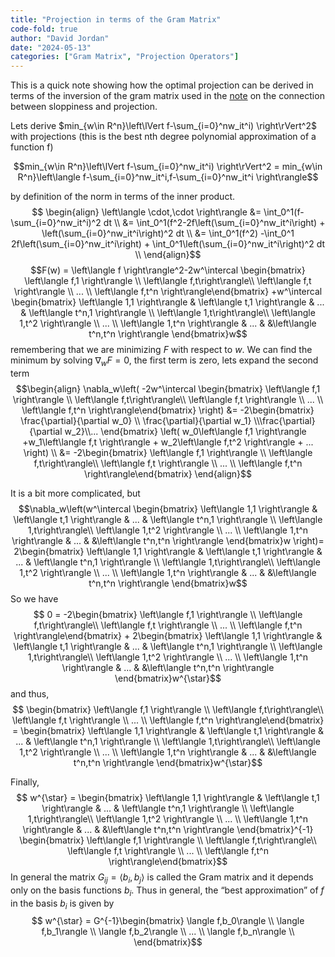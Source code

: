 ```yaml
---
title: "Projection in terms of the Gram Matrix"
code-fold: true
author: "David Jordan"
date: "2024-05-13"
categories: ["Gram Matrix", "Projection Operators"]
---
```

This is a quick note showing how the optimal projection can be derived in terms of the inversion of the gram matrix used in the [note](../sloppy_projection/sloppy_projection.qmd) on the connection between sloppiness and projection.

Lets derive $min_{w\in R^n}\left\lVert f-\sum_{i=0}^nw_it^i) \right\rVert^2$ with projections (this is the best nth degree polynomial approximation of a function f)

$$min_{w\in R^n}\left\lVert f-\sum_{i=0}^nw_it^i) \right\rVert^2 = min_{w\in R^n}\left\langle f-\sum_{i=0}^nw_it^i,f-\sum_{i=0}^nw_it^i \right\rangle$$

by definition of the norm in terms of the inner product.
$$ \begin{align} \left\langle \cdot,\cdot \right\rangle &=  \int_0^1(f-\sum_{i=0}^nw_it^i)^2 dt \\ &= \int_0^1(f^2-2f\left(\sum_{i=0}^nw_it^i\right) + \left(\sum_{i=0}^nw_it^i\right)^2 dt \\ &= \int_0^1(f^2) -\int_0^1 2f\left(\sum_{i=0}^nw_it^i\right) + \int_0^1\left(\sum_{i=0}^nw_it^i\right)^2 dt \\ \end{align}$$
$$F(w) = \left\langle f \right\rangle^2-2w^\intercal \begin{bmatrix} \left\langle f,1 \right\rangle \\ \left\langle f,t\right\rangle\\ \left\langle f,t \right\rangle \\ ... \\ \left\langle f,t^n \right\rangle\end{bmatrix} +w^\intercal \begin{bmatrix} \left\langle 1,1 \right\rangle & \left\langle t,1 \right\rangle & ... & \left\langle t^n,1 \right\rangle \\ \left\langle 1,t\right\rangle\\ \left\langle 1,t^2 \right\rangle \\ ... \\ \left\langle 1,t^n \right\rangle  & ... &  &\left\langle t^n,t^n \right\rangle \end{bmatrix}w$$
remembering that we are minimizing $F$ with respect to $w$.
We can find the minimum by solving $\nabla_w F=0$, the first term is zero, lets expand the second term 
$$\begin{align} \nabla_w\left( -2w^\intercal \begin{bmatrix} \left\langle f,1 \right\rangle \\ \left\langle f,t\right\rangle\\ \left\langle f,t \right\rangle \\ ... \\ \left\langle f,t^n \right\rangle\end{bmatrix} \right) &= -2\begin{bmatrix} \frac{\partial}{\partial w_0} \\ \frac{\partial}{\partial w_1} \\\frac{\partial}{\partial w_2}\\... \end{bmatrix} \left( w_0\left\langle f,1 \right\rangle +w_1\left\langle f,t \right\rangle + w_2\left\langle f,t^2 \right\rangle + ... \right) \\ &= -2\begin{bmatrix} \left\langle f,1 \right\rangle \\ \left\langle f,t\right\rangle\\ \left\langle f,t \right\rangle \\ ... \\ \left\langle f,t^n \right\rangle\end{bmatrix} \end{align}$$


It is a bit more complicated, but 
$$\nabla_w\left(w^\intercal \begin{bmatrix} \left\langle 1,1 \right\rangle & \left\langle t,1 \right\rangle & ... & \left\langle t^n,1 \right\rangle \\ \left\langle 1,t\right\rangle\\ \left\langle 1,t^2 \right\rangle \\ ... \\ \left\langle 1,t^n \right\rangle  & ... &  &\left\langle t^n,t^n \right\rangle \end{bmatrix}w \right)= 2\begin{bmatrix} \left\langle 1,1 \right\rangle & \left\langle t,1 \right\rangle & ... & \left\langle t^n,1 \right\rangle \\ \left\langle 1,t\right\rangle\\ \left\langle 1,t^2 \right\rangle \\ ... \\ \left\langle 1,t^n \right\rangle  & ... &  &\left\langle t^n,t^n \right\rangle \end{bmatrix}w$$
So we have $$ 0 = -2\begin{bmatrix} \left\langle f,1 \right\rangle \\ \left\langle f,t\right\rangle\\ \left\langle f,t \right\rangle \\ ... \\ \left\langle f,t^n \right\rangle\end{bmatrix} + 2\begin{bmatrix} \left\langle 1,1 \right\rangle & \left\langle t,1 \right\rangle & ... & \left\langle t^n,1 \right\rangle \\ \left\langle 1,t\right\rangle\\ \left\langle 1,t^2 \right\rangle \\ ... \\ \left\langle 1,t^n \right\rangle  & ... &  &\left\langle t^n,t^n \right\rangle \end{bmatrix}w^{\star}$$
and thus, $$ \begin{bmatrix} \left\langle f,1 \right\rangle \\ \left\langle f,t\right\rangle\\ \left\langle f,t \right\rangle \\ ... \\ \left\langle f,t^n \right\rangle\end{bmatrix} = \begin{bmatrix} \left\langle 1,1 \right\rangle & \left\langle t,1 \right\rangle & ... & \left\langle t^n,1 \right\rangle \\ \left\langle 1,t\right\rangle\\ \left\langle 1,t^2 \right\rangle \\ ... \\ \left\langle 1,t^n \right\rangle  & ... &  &\left\langle t^n,t^n \right\rangle \end{bmatrix}w^{\star}$$

Finally,
$$ w^{\star} = \begin{bmatrix} \left\langle 1,1 \right\rangle & \left\langle t,1 \right\rangle & ... & \left\langle t^n,1 \right\rangle \\ \left\langle 1,t\right\rangle\\ \left\langle 1,t^2 \right\rangle \\ ... \\ \left\langle 1,t^n \right\rangle  & ... &  &\left\langle t^n,t^n \right\rangle \end{bmatrix}^{-1} \begin{bmatrix} \left\langle f,1 \right\rangle \\ \left\langle f,t\right\rangle\\ \left\langle f,t \right\rangle \\ ... \\ \left\langle f,t^n \right\rangle\end{bmatrix}$$
In general the matrix $G_{ij} = \langle b_i,b_j\rangle$ is called the Gram matrix and it depends only on the basis functions $b_i$.  Thus in general, the "best approximation" of $f$ in the basis $b_i$ is given by 
$$ w^{\star} = G^{-1}\begin{bmatrix} \langle f,b_0\rangle \\ \langle f,b_1\rangle \\ \langle f,b_2\rangle \\ ... \\ \langle f,b_n\rangle \\ \end{bmatrix}$$
